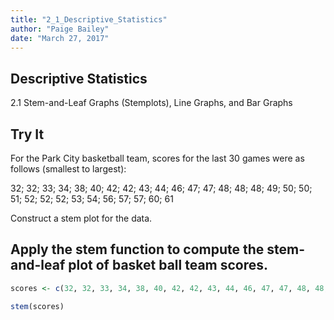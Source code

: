 ```yaml
---
title: "2_1_Descriptive_Statistics"
author: "Paige Bailey"
date: "March 27, 2017"
---
```


## Descriptive Statistics
2.1 Stem-and-Leaf Graphs (Stemplots), Line Graphs, and Bar Graphs

## Try It
For the Park City basketball team, scores for the last 30 games were as follows (smallest to largest): 

32; 32; 33; 34; 38; 40; 42; 42; 43; 44; 46; 47; 47; 48; 48; 48; 49; 50; 50; 51; 52; 52; 52; 53; 54; 56; 57; 57; 60; 61 

Construct a stem plot for the data.

## Apply the stem function to compute the stem-and-leaf plot of basket ball team scores.
```r
scores <- c(32, 32, 33, 34, 38, 40, 42, 42, 43, 44, 46, 47, 47, 48, 48, 48, 49, 50, 50, 51, 52, 52, 52, 53, 54, 56, 57, 57, 60, 61)

stem(scores)
```

